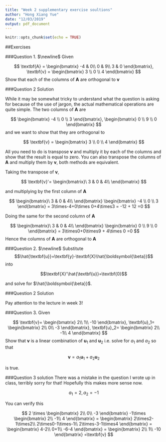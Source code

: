 ```yaml
---
title: "Week 2 supplementary exercise soultions"
author: "Hong Xiang Yue"
date: "12/03/2019"
output: pdf_document
---
```


```r
knitr::opts_chunk$set(echo = TRUE)
```

##Exercises

###Question 1.
$\newline$
Given 

$$
\textbf{A}
=
\begin{bmatrix}
-4 & 0\\
0 & 9\\
3 & 0 
\end{bmatrix}, 
\textbf{v}
=
\begin{bmatrix}
3 \\
0 \\
4
\end{bmatrix}
$$
Show that each of the columns of $\textbf{A}$ are orthogonal to $\textbf{v}$

###Question 2 Solution

While it may be somewhat tricky to understand what the question is asking for because of the use of jargon, the actual mathematical operations are quite simple. The two columns of $\textbf{A}$ are

$$
\begin{bmatrix}
-4 \\
0 \\
3 
\end{bmatrix}, 
\begin{bmatrix}
0 \\
9 \\
0 
\end{bmatrix}
$$
and we want to show that they are orthogonal to 

$$
\textbf{v}
=
\begin{bmatrix}
3 \\
0 \\
4
\end{bmatrix}
$$

All you need to do is transpose $\textbf{v}$ and multiply it by each of the columns and show that the result is equal to zero. You can also transpose the columns of $\textbf{A}$ and multiply them by $\textbf{v}$, both methods are equivalent.

Taking the transpose of $\textbf{v}$, 

$$
\textbf{v}'= 
\begin{bmatrix}\
3 & 0 & 4\\
\end{bmatrix}
$$

and multiplying by the first column of $\textbf{A}$ 

$$
\begin{bmatrix}\
3 & 0 & 4\\
\end{bmatrix}
\begin{bmatrix}
-4 \\
0 \\
3 
\end{bmatrix}
= 3\times-4+0\times 0+4\times3
= -12 + 12
=0
$$

Doing the same for the second column of $\textbf{A}$

$$
\begin{bmatrix}\
3 & 0 & 4\\
\end{bmatrix}
\begin{bmatrix}
0 \\
9 \\
0 
\end{bmatrix}
= 3\times0+0\times9 + 4\times 0 
=0
$$
Hence the columns of $\textbf{A}$ are orthogonal to $\textbf{A}$

###Question 2.
$\newline$
Substitute
$$\hat{\textbf{u}}=\textbf{y}-\textbf{X}\hat{\boldsymbol{\beta}}$$
into 

$$\textbf{X}'\hat{\textbf{u}}=\textbf{0}$$

and solve for $\hat{\boldsymbol{\beta}}$.

###Question 2 Solution

Pay attention to the lecture in week 3!

###Question 3.
Given 

$$
\textbf{v}=
\begin{bmatrix}
2\\
1\\
-10
\end{bmatrix},
\textbf{u}_1=
\begin{bmatrix}
2\\
0\\
-3
\end{bmatrix},
\textbf{u}_2=
\begin{bmatrix}
2\\
-1\\
4
\end{bmatrix}
$$
Show that $\textbf{v}$ is a linear combination of $\textbf{u}_1$ and $\textbf{u}_2$ i.e. solve for $a_1$ and $a_2$ so that 

$$\textbf{v} =  a_1\textbf{u}_1+a_2\textbf{u}_2$$

is true.

###Question 3 solution
There was a mistake in the question I wrote up in class, terribly sorry for that! Hopefully this makes more sense now.

$$a_1 = 2, a_2 = -1$$

You can verify this

$$
2 \times
\begin{bmatrix}
2\\
0\\
-3
\end{bmatrix}
-1\times
\begin{bmatrix}
2\\
-1\\
4
\end{bmatrix}
=
\begin{bmatrix}
2\times2-1\times2\\
2\times0-1\times-1\\
2\times-3-1\times4
\end{bmatrix}
=
\begin{bmatrix}
4-2\\
0+1\\
-6-4
\end{bmatrix}
=
\begin{bmatrix}
2\\
1\\
-10
\end{bmatrix}
=\textbf{v}
$$


